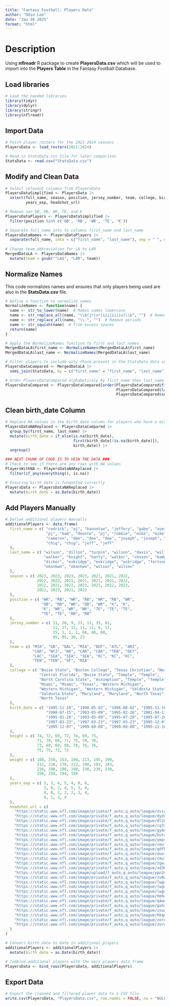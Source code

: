 ```yaml
---
title: "Fantasy Football: Players Data"
author: "Odin Lee"
date: "Jan 26 2025"
format: "html"
---
```


# **Description**

Using **nflreadr** R package to create **PlayersData.csv** which will be used to import into the **Players Table** in the Fantasy Football Database.

## **Load libraries**

```r

# Load the needed libraries
library(tidyr)
library(dplyr)
library(stringr)
library(nflreadr)

```

## Import Data

```r

# Fetch player rosters for the 2021-2024 seasons
PlayersData <- load_rosters(2021:2024)

# Read in StatsData.csv file for later comparison
StatsData <- read.csv("StatsData.csv")

```

## Modify and Clean Data

```r

# Select relevant columns from PlayersData
PlayersDataSimplified <- PlayersData |>
  select(full_name, season, position, jersey_number, team, college, birth_date, height, weight,
         years_exp, headshot_url)

# Remove non QB, RB, WR, TE, and K
PlayersDataPlayers <- PlayersDataSimplified |>
  filter(position %in% c('QB', 'RB', 'WR', 'TE', 'K'))

# Separate full_name into to columns first_name and last_name
PlayersDataNames <- PlayersDataPlayers |>
  separate(full_name, into = c("first_name", "last_name"), sep = " ", extra = "merge")      
         
# Change team abbreviation for LA to LAR
MergedDataLA <- PlayersDataNames |>
  mutate(team = gsub("^LA$", "LAR", team))

```

## Normalize Names

This code normalizes names and ensures that only players being used are also in the **StatsData.csv** file.

```r

# Define a function to normalize names
NormalizeNames <- function(name) {
  name <- str_to_lower(name)  # Makes names lowercase
  name <- str_replace_all(name, "\\b(jr|sr|iii|ii|iv)\\b", "")  # Remove suffixes
  name <- str_replace_all(name, "\\.", "")  # Remove periods
  name <- str_squish(name)  # Trim excess spaces
  return(name)
}

# Apply the NormalizeNames function to first and last names
MergedDataLA$first_name <- NormalizeNames(MergedDataLA$first_name)
MergedDataLA$last_name <- NormalizeNames(MergedDataLA$last_name)

# Filter players to include only those present in the StatsData data set
PlayersDataCompared <- MergedDataLA |>
  semi_join(StatsData, by = c("first_name" = "first_name", "last_name" = "last_name"))

# Order PlayersDataCompared alphabeticaly by first_name then last_name then season
PlayersDataCompared <- PlayersDataCompared[order(PlayersDataCompared$first_name, 
                                                 PlayersDataCompared$last_name, 
                                                 PlayersDataCompared$season),]

```

## Clean birth_date Column

```r

# Replace NA values in the birth_date column for players who have a missing birth_date in one row but a valid birth_date in another
PlayersDataNAReplaced <- PlayersDataCompared |> 
  group_by(first_name, last_name) |>
  mutate(birth_date = if_else(is.na(birth_date), 
                              first(birth_date[!is.na(birth_date)]), 
                              birth_date)) |> 
  ungroup()

### NEXT CHUNK OF CODE IS TO VEIW THE DATA ###
# Check to see if there are any rows with NA values
PlayersWithNA <- PlayersDataNAReplaced |> 
  filter(if_any(everything(), is.na))

# Ensuring birth_date is formatted correctly
PlayersData <- PlayersDataNAReplaced |> 
  mutate(birth_date = as.Date(birth_date))

```

## Add Players Manually

```r

# Define additional players manually
additionalPlayers <- data.frame(
  first_name = c( "cedrick", "aj", "kavontae", "jeffery", "gabe", "avery", "robbie", 
                  "pj", "bam", "deonte", "pj", "robbie", "mike", "mike", 
                  "cameron", "dee", "dee", "dee", "joseph", "joseph", "joseph", 
                  "chig", "chig", "jeff", "jeff"
  ),
  last_name = c( "wilson", "dillon", "turpin", "wilson", "davis", "williams", "chosen",
                 "walker", "knight", "harty", "walker", "chosen", "badgley", "badgley",
                 "dicker", "eskridge", "eskridge", "eskridge", "fortson", "fortson", "fortson",
                 "okonkwo", "okonkwo", "wilson", "wilson"
  ),
  season = c( 2023, 2023, 2023, 2023, 2021, 2021, 2022, 
              2022, 2022, 2021, 2021, 2021, 2021, 2022, 
              2022, 2021, 2022, 2023, 2021, 2022, 2023, 
              2022, 2023, 2021, 2022
  ),
  position = c( "WR", "RB", "WR", "RB", "WR", "RB", "WR", 
                "QB", "RB", "WR", "QB", "WR", "K", "K", 
                "K", "WR", "WR", "WR", "TE", "TE", "TE", 
                "TE", "TE", "RB", "RB"
  ),
  jersey_number = c( 11, 28, 9, 23, 13, 35, 81, 
                     11, 27, 11, 11, 11, 6, 17, 
                     15, 1, 1, 1, 88, 88, 88, 
                     85, 85, 30, 23
  ),
  team = c( "MIA", "GB", "DAL", "MIA", "BUF", "ATL", "ARI", 
            "CAR", "NYJ", "NO", "CAR", "CAR", "TEN", "DET", 
            "LAC", "SEA", "SEA", "SEA", "KC", "KC", "KC", 
            "TEN", "TEN", "SF", "MIA"
  ),
  college = c( "Boise State", "Boston College", "Texas Christian", "North Texas", 
               "Central Florida", "Boise State", "Temple", "Temple", 
               "North Carolina State", "Assumption", "Temple", "Temple", 
               "Miami", "Miami", "Texas", "Western Michigan", 
               "Western Michigan", "Western Michigan", "Valdosta State", "Valdosta State",
               "Valdosta State", "Maryland", "Maryland", "North Texas", 
               "North Texas"
  ),
  birth_date = c( "1995-11-20", "1998-05-02", "1996-08-02", "1995-11-16", "1999-03-01", 
                  "1998-07-15", "1993-05-09", "1995-02-26", "2001-04-11", "1997-12-04", 
                  "1995-02-26", "1993-05-09", "1995-07-28", "1995-07-28", "2000-05-06", 
                  "1997-03-23", "1997-03-23", "1997-03-23", "1995-12-07", "1995-12-07", 
                  "1995-12-07", "1999-09-08", "1999-09-08", "1995-11-16", "1995-11-16"
  ),
  height = c( 74, 72, 69, 72, 74, 69, 75, 
              71, 70, 66, 71, 75, 70, 70, 
              73, 69, 69, 69, 78, 76, 76, 
              75, 75, 72, 72
  ),
  weight = c( 188, 250, 153, 194, 213, 195, 190, 
              212, 210, 170, 212, 190, 183, 183, 
              216, 190, 190, 190, 230, 230, 230, 
              250, 250, 194, 194
  ),
  years_exp = c( 5, 3, 4, 5, 4, 0, 6, 
                 5, 0, 2, 4, 5, 3, 4, 
                 0, 0, 1, 2, 2, 3, 4, 
                 0, 1, 3, 4
  ),
  headshot_url = c(
    "https://static.www.nfl.com/image/private/f_auto,q_auto/league/zvirmx1m9vycmfpfbf1w",
    "https://static.www.nfl.com/image/private/f_auto,q_auto/league/dydcqdx4leta4rudagkq",
    "https://static.www.nfl.com/image/private/f_auto,q_auto/league/dl2ngh2glo7gebocl3ah",
    "https://static.www.nfl.com/image/private/f_auto,q_auto/league/rq7a1zluwjhoxrsuhpgi",
    "https://static.www.nfl.com/image/private/f_auto,q_auto/league/gybdtwydpj0rggczumgg",
    "https://static.www.nfl.com/image/private/f_auto,q_auto/league/kutrcxylkhvanrsbwhox",
    "https://static.www.nfl.com/image/private/f_auto,q_auto/league/ymp4ipmdmmgi4omlw02f",
    "https://static.www.nfl.com/image/private/f_auto,q_auto/league/cmuf0gtzectijxrktpg2",
    "https://static.www.nfl.com/image/private/f_auto,q_auto/league/qdfkex1xfpfdyfovabig",
    "https://static.www.nfl.com/image/private/f_auto,q_auto/league/ouuf2vot58iosguctjiy",
    "https://static.www.nfl.com/image/private/f_auto,q_auto/league/cmuf0gtzectijxrktpg2",
    "https://static.www.nfl.com/image/private/f_auto,q_auto/league/zgwiwdaqskofwe9rsvtj",
    "https://static.www.nfl.com/image/private/f_auto,q_auto/league/vd3bpx6fhrx6thicas7c",
    "https://static.www.nfl.com/image/upload/f_auto,q_auto/league/ypn2qljwkyly4pdzt7vb",
    "https://static.www.nfl.com/image/private/f_auto,q_auto/league/zv8qviwznwhdzeuxpni5",
    "https://static.www.nfl.com/image/private/f_auto,q_auto/league/lwg4cpbjcdcgoru2emht",
    "https://static.www.nfl.com/image/private/f_auto,q_auto/league/lwg4cpbjcdcgoru2emht",
    "https://static.www.nfl.com/image/private/f_auto,q_auto/league/lwg4cpbjcdcgoru2emht",
    "https://static.www.nfl.com/image/private/f_auto,q_auto/league/hmhdj4zf7rv2fiffzpg0",
    "https://static.www.nfl.com/image/private/f_auto,q_auto/league/q4wdp6zldwvcte3dcbdp",
    "https://static.www.nfl.com/image/private/f_auto,q_auto/league/gxhstzqswbn4z05r9rqv",
    "https://static.www.nfl.com/image/private/f_auto,q_auto/league/sxuawjrgawwilhceso3d",
    "https://static.www.nfl.com/image/private/f_auto,q_auto/league/hkqd6pubp52djhxhtyqi",
    "https://static.www.nfl.com/image/private/f_auto,q_auto/league/zorqrtlrizlltgd6pnob",
    "https://static.www.nfl.com/image/private/f_auto,q_auto/league/zorqrtlrizlltgd6pnob"
  )
)

# Convert birth_date to Date in additional_players
additionalPlayers <- additionalPlayers |> 
  mutate(birth_date = as.Date(birth_date))

# Combine additional players with the main players data frame
PlayersData <- bind_rows(PlayersData, additionalPlayers)

```

## Export Data

```r

# Export the cleaned and filtered player data to a CSV file
write.csv(PlayersData, "PlayersData.csv", row.names = FALSE, na = "NULL")

```
